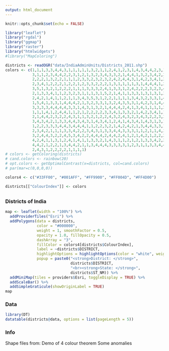 ```yaml
---
output: html_document
---
```


<style>
    body .main-container {
        max-width: 100%;
        padding: 0;
        margin: 0;
    }
</style>

```r
knitr::opts_chunk$set(echo = FALSE)
```


```r
library("leaflet")
library("rgdal")
library("ggmap")
library("raster")
library("htmlwidgets")
#library("MapColoring")

districts <- readOGR("data/IndiaAdminUnits/Districts_2011.shp")
colors <- c(1,1,1,3,3,4,4,3,1,1,1,1,1,3,2,1,1,2,4,1,2,3,1,4,3,4,4,2,3,1,3,2,3,4,3,2,1,
            3,1,1,2,3,4,4,2,2,3,1,2,1,3,2,3,4,3,3,2,1,4,4,1,3,2,3,4,2,3,5,2,3,1,2,4,3,
            2,2,2,1,3,2,2,1,1,1,2,3,3,2,3,2,3,2,4,2,4,4,3,1,4,2,3,4,1,2,3,3,3,3,2,3,2,
            2,3,4,1,2,2,2,1,2,2,1,2,3,3,2,2,2,1,3,1,1,1,1,3,1,4,4,4,1,2,3,3,1,4,4,2,3,
            3,5,1,3,2,1,2,2,2,1,1,1,3,3,3,2,4,1,3,3,1,2,4,2,2,2,3,2,3,4,1,4,3,2,3,1,5,
            2,1,3,3,4,1,1,2,3,2,3,1,1,1,3,1,5,2,1,4,1,1,3,3,1,3,1,3,1,3,2,2,3,2,4,2,4,
            2,4,2,1,4,1,1,2,1,1,3,4,3,5,3,1,2,2,1,1,1,1,3,4,3,2,3,3,1,4,2,1,2,4,1,2,3,
            1,5,4,1,3,3,1,4,4,4,2,1,3,2,3,3,1,3,2,4,3,5,3,1,4,2,3,1,4,4,3,4,4,4,3,4,1,
            3,3,3,3,4,4,4,4,3,3,1,4,3,1,3,2,1,4,4,4,2,4,1,3,4,1,1,1,1,2,4,4,2,1,2,1,3,
            1,1,1,4,1,2,4,4,1,1,2,1,2,2,2,2,3,3,4,1,3,3,2,1,4,2,3,4,1,1,2,4,1,3,2,3,4,
            2,1,4,4,2,3,2,2,4,3,1,1,3,2,1,2,2,4,3,2,4,3,2,3,4,3,2,2,3,3,4,1,2,2,1,2,4,
            3,4,3,4,2,1,3,3,4,4,3,4,3,1,4,3,4,1,2,4,1,4,3,4,1,4,3,1,3,1,1,2,2,2,2,4,2,
            1,2,2,3,3,3,4,4,3,4,4,4,1,1,2,2,3,2,1,4,2,4,2,1,3,4,4,3,3,1,2,4,3,4,1,4,3,
            2,3,4,2,1,1,1,3,3,4,2,2,3,4,3,1,3,3,4,4,3,3,3,1,1,2,1,1,4,3,4,1,1,3,1,1,3,
            3,2,4,4,3,2,2,4,5,3,4,2,2,4,4,4,2,4,4,2,4,1,2,1,4,2,1,2,2,2,2,2,1,1,2,1,3,
            4,2,4,1,1,3,1,2,4,1,4,1,1,3,3,2,1,4,3,1,1,2,1,2,1,3,3,4,2,2,2,2,4,4,2,4,4,
            4,4,2,1,2,2,1,3,4,4,2,1,1,3,4,4,4,3,3,3,3,1,2,3,1,1,3,3,4,4,2,1,4,4,3,3,4,
            2,4,3,1,2,2,2,2,1,1,1,1)
# colors <- getColoring(districts)
# cand.colors <- rainbow(20)
# opt.colors <- getOptimalContrast(x=districts, col=cand.colors)
# par(mar=c(0,0,0,0))

colors4 <- c("#33FF00", "#001AFF", "#FF9900", "#FF004D", "#FF4D00")

districts[["ColourIndex"]] <- colors
```

## {.tabset}
### Districts of India

```r
map <- leaflet(width = "100%") %>% 
  addProviderTiles("Esri") %>% 
  addPolygons(data = districts, 
              color = "#000000", 
              weight = 1, smoothFactor = 0.5,
              opacity = 1.0, fillOpacity = 0.5,
              dashArray = "3",
              fillColor = colors4[districts$ColourIndex],
              label = ~districts$DISTRICT,
              highlightOptions = highlightOptions(color = "white", weight = 2),
              popup = paste0("<strong>District: </strong>",
                             districts$DISTRICT,
                             "<br><strong>State: </strong>",
                             districts$ST_NM)) %>%
  addMiniMap(tiles = providers$Esri, toggleDisplay = TRUE) %>% 
  addScaleBar() %>%
  addSimpleGraticule(showOriginLabel = TRUE)
map
```

### Data

```r
library(DT)
datatable(districts@data, options = list(pageLength = 5))
```

### Info

Shape files from:
Demo of 4 colour theorem
Some anomalies